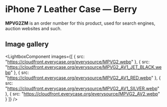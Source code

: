 
# iPhone 7 Leather Case — Berry

<Callout type='info' emoji='👉🏻'>**MPVG2ZM** is an order number for this product, used for search engines, auction websites and such.</Callout>

## Image gallery

<LightboxComponent
    images={[
      {
        src: "https://cloudfront.everycase.org/everysource/MPVG2.webp"
      },
      {
        src: "https://cloudfront.everycase.org/everysource/MPVG2_AV1_JET_BLACK.webp"
      },
      {
        src: "https://cloudfront.everycase.org/everysource/MPVG2_AV1_RED.webp"
      },
      {
        src: "https://cloudfront.everycase.org/everysource/MPVG2_AV1_SILVER.webp"
      },
      {
        src: "https://cloudfront.everycase.org/everysource/MPVG2_AV2.webp"
      }
    ]}
  />
